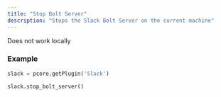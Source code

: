 ```yaml
---
title: "Stop Bolt Server"
description: "Stops the Slack Bolt Server on the current machine"
---
```

<Note>Does not work locally</Note>
  
### Example
```python Slack\Scripts\server\controls.py lines icon="python"
slack = pcore.getPlugin('Slack')

slack.stop_bolt_server()
```
  